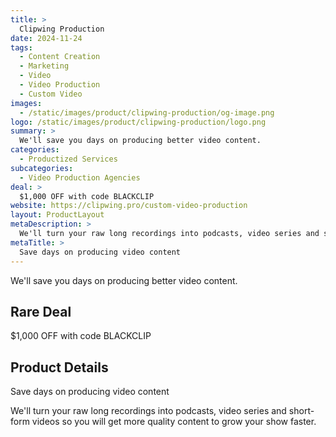 ```yaml
---
title: >
  Clipwing Production
date: 2024-11-24
tags:
  - Content Creation
  - Marketing
  - Video
  - Video Production
  - Custom Video
images:
  - /static/images/product/clipwing-production/og-image.png
logo: /static/images/product/clipwing-production/logo.png
summary: >
  We'll save you days on producing better video content.
categories:
  - Productized Services
subcategories:
  - Video Production Agencies
deal: >
  $1,000 OFF with code BLACKCLIP
website: https://clipwing.pro/custom-video-production
layout: ProductLayout
metaDescription: >
  We'll turn your raw long recordings into podcasts, video series and short-form videos so you will get more quality content to grow your show faster.
metaTitle: >
  Save days on producing video content
---
```

We'll save you days on producing better video content.

## Rare Deal

$1,000 OFF with code BLACKCLIP

## Product Details
Save days on producing video content

We'll turn your raw long recordings into podcasts, video series and short-form videos so you will get more quality content to grow your show faster.
